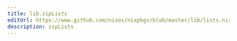 ```yaml
---
title: lib.zipLists
editUrl: https://www.github.com/nixos/nixpkgs/blob/master/lib/lists.nix#L436C5
description: zipLists
---
```




<LinkCard
    title="Contribute Now!"
    description="API Documentation is done in our source code"
    href="https://www.github.com/nixos/nixpkgs/blob/master/lib/lists.nix#L436C5"
/>

